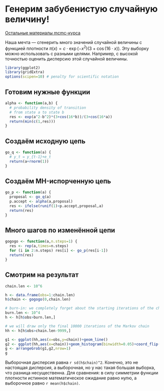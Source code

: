 # Генерим забубенистую случайную величину!

[Остальные материалы mcmc-курса](https://github.com/bdemeshev/mc201/wiki)

Наша мечта --- сгенерить много значений случайной величины с функцией плотности $\pi(x)=c\cdot \exp(-x^2)(3+\cos(16\cdot x))$. Эту выборку можно использовать с разными целями. Например, с высокой точностью оценить дисперсию этой случайной величины.

```r
library(ggplot2)
library(gridExtra)
options(scipen=10) # penalty for scientific notation
```


## Готовим нужные функции
```r
alpha <- function(a,b) {
  # probability density of transition 
  # from state a to state b
  res <- exp(a^2-b^2)*(3+cos(16*b))/(3+cos(16*a))
  return(min(c(1,res)))
}
```

## Создаём исходную цепь
```r
go_q <- function(a) {
  # y_t = y_{t-1}+e_t
  return(a+rnorm(1))
}
```

## Создаём MH-испорченную цепь
```r
go_p <- function(a) {
  proposal <- go_q(a)
  p.accept <- alpha(a,proposal)
  res <- ifelse(runif(1)<p.accept,proposal,a)
  return(res)
}
```

## Много шагов по изменённой цепи
```r
gogogo <- function(a,n.steps=1) {
  res <- rep(a,times=n.steps)
  for (i in 2:n.steps) res[i] <- go_p(res[i-1])
  return(res)
}

```

## Смотрим на результат
```r
chain.len <- 10^6

h <- data.frame(obs=1:chain.len)
h$chain <- gogogo(0,chain.len)

# burn-in: we completely forget about the starting iterations of the chain
burn.len <- 10^4
h <- h[h$obs>burn.len,]

# we will draw only the final 10000 iterations of the Markov chain
hh <- h[h$obs>chain.len-9999,] 

g1 <- ggplot(hh,aes(x=obs,y=chain))+geom_line()
g2 <- ggplot(hh,aes(x=chain))+geom_histogram(binwidth=0.05)+coord_flip()
g <- arrangeGrob(g1,g2,nrow=1)
g
```

Выборочная дисперсия равна `r sd(h$chain)^2`. Конечно, это не настоящая дисперсия, а выборочная, но у нас такая большая выборка, что разница несущественна. Для сравнения: в силу симметрии функции плотности истинное математическое ожидание равно нулю, а выборочное равно `r mean(h$chain)`.





